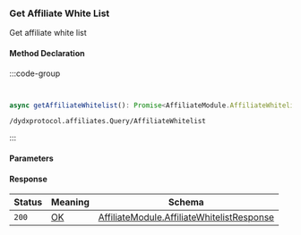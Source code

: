 ### Get Affiliate White List

Get affiliate white list

#### Method Declaration

:::code-group

```python [Python]

```

```rust [Rust]
```

```typescript [TypeScript]
async getAffiliateWhitelist(): Promise<AffiliateModule.AffiliateWhitelistResponse>
```

```uri
/dydxprotocol.affiliates.Query/AffiliateWhitelist
```

:::

#### Parameters

#### Response

| Status    | Meaning   | Schema                                        |
| --------- | --------- | --------------------------------------------- |
| `200`     | [OK]      | [AffiliateModule.AffiliateWhitelistResponse]  |

[OK]: /types/ok
[AffiliateModule.AffiliateWhitelistResponse]: /types/cosmos
